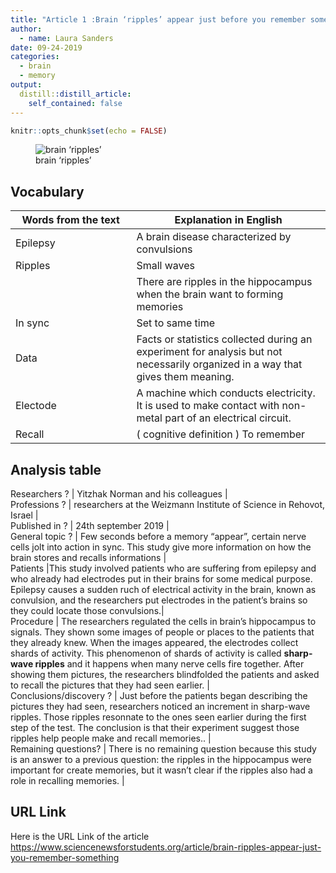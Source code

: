 ```yaml
---
title: "Article 1 :Brain ‘ripples’ appear just before you remember something "
author:
  - name: Laura Sanders
date: 09-24-2019
categories:
  - brain
  - memory
output:
  distill::distill_article:
    self_contained: false
---
```


``` r
knitr::opts_chunk$set(echo = FALSE)
```


![brain 'ripples'](https://www.sciencenewsforstudents.org/sites/default/files/scald-image/081619_LS_brain-ripple_feat-1028x579.jpg)

## Vocabulary 

| Words from the text | Explanation in English |
| ------------------- | ------------------------------ |
| Epilepsy  | A brain disease characterized by convulsions                  |
| Ripples                   | Small waves
|           |                There are ripples in the hippocampus when the brain want to forming memories| 
|In sync | Set to same time |
|Data  | Facts or statistics collected during an experiment for analysis but not necessarily organized in a way that gives them meaning.|
|Electode |  A machine which conducts electricity. It is used to make contact with non-metal part of an electrical circuit.|
|Recall | ( cognitive definition ) To remember |

## Analysis table 

| Researchers ?                  | Yitzhak Norman and his colleagues                        |
| Professions ?                | researchers at the Weizmann Institute of Science in Rehovot, Israel                           |
| Published in ?                | 24th september 2019                                                       |
| General topic ?               | Few seconds before a memory "appear", certain nerve cells jolt into action in sync. This study give more information on how the brain stores and recalls informations |
| Patients |This study involved patients who are suffering from epilepsy and who already had electrodes put in their brains for some medical purpose. Epilepsy causes a sudden ruch of electrical activity in the brain, known as convulsion, and the researchers put  electrodes in the patient's brains so they could locate those convulsions.|
| Procedure | The researchers regulated the cells in brain's hippocampus to signals. They shown some images of people or places to the patients that they already knew. When the images appeared, the electrodes collect shards of activity. This phenomenon of shards of activity is called **sharp-wave ripples** and it happens when many nerve cells fire together. After showing them pictures, the researchers blindfolded the patients and asked to recall the pictures that they had seen earlier. |
| Conclusions/discovery ?       |  Just before the patients began describing the pictures they had seen, researchers noticed an increment in sharp-wave ripples. Those ripples resonnate to the ones seen earlier during the first step of the test. The conclusion is that their experiment suggest those ripples help people make and recall memories..     |
| Remaining questions?         | There is no remaining question because this study is an answer to a previous question: the ripples in the hippocampus were important for create memories, but it wasn’t clear if the ripples also had a role in recalling memories. |


## URL Link

Here is the URL Link of the article 
<https://www.sciencenewsforstudents.org/article/brain-ripples-appear-just-you-remember-something>




